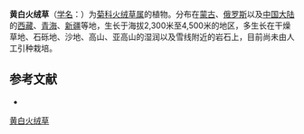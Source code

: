 {{Speciesbox
| name = 黄白火绒草
| status = 
| status_system = 
| image =
| genus = Leontopodium
| species = ochroleucum
| authority = Beauv.
}}

'''黄白火绒草'''（[[学名|学名]]：{{lang|la|''Leontopodium ochroleucum''}}）为[[菊科|菊科]][[火绒草属|火绒草属]]的植物。分布在[[蒙古|蒙古]]、[[俄罗斯|俄罗斯]]以及[[中国大陆|中国大陆]]的[[西藏|西藏]]、[[青海|青海]]、[[新疆|新疆]]等地，生长于海拔2,300米至4,500米的地区，多生长在干燥草地、石砾地、沙地、高山、亚高山的湿润以及雪线附近的岩石上，目前尚未由人工引种栽培。

== 参考文献 ==
<div class="references-small">
* {{cite web| url =http://www.bioinfo.cn/db05/KmzwSpecies.php?action=view&id=4993| title =黄白火绒草| work =《中国高等植物数据库全库》| publisher =中国科学院微生物研究所| author =昆明植物研究所| accessdate =2009-02-25| deadurl =yes| archiveurl =https://web.archive.org/web/20160305105125/http://www.bioinfo.cn/db05/KmzwSpecies.php?action=view&id=4993| archivedate =2016-03-05}}
</div>
{{Taxonbar|from=Q11178055}}

[[Category:火绒草属|黄白火绒草]]


{{植物小作品}}